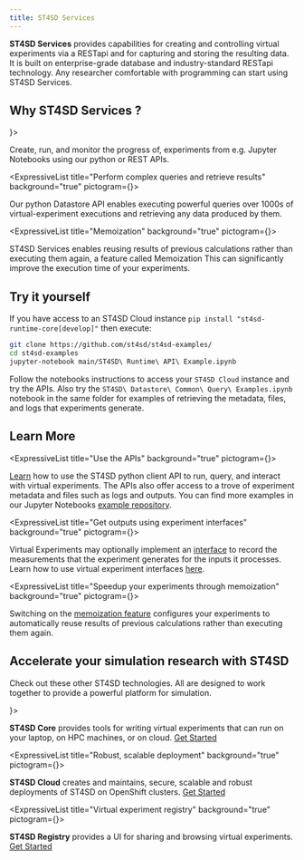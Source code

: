 ```yaml
---
title: ST4SD Services
---
```



<!--

  Copyright IBM Inc. All Rights Reserved.
  SPDX-License-Identifier: Apache-2.0

-->





<!---
VV: Some interesting looking pictograms that could represent "data"
<NaturalLanguageUnderstanding />
<Assets />
<Receipt />
<FileBackup />
-->

**ST4SD Services** provides capabilities for creating and controlling virtual experiments via a RESTapi and for capturing and storing the resulting data.
It is built on enterprise-grade database and industry-standard RESTapi technology.
Any researcher comfortable with programming can start using ST4SD Services.

## Why ST4SD Services ?

<div className="expressive-content-list-group">
  <ExpressiveList
    title="APIs to launch and control virtual experiments"
    background="true"
    pictogram={<AppDeveloper />}>

Create, run, and monitor the progress of, experiments from e.g. Jupyter Notebooks using our python or REST APIs.

  </ExpressiveList>


  <ExpressiveList
    title="Perform complex queries and retrieve results"
    background="true"
    pictogram={<Construct />}>

Our python Datastore API enables executing powerful queries over 1000s of virtual-experiment executions and retrieving any data produced by them.

  </ExpressiveList>

  <ExpressiveList
    title="Memoization"
    background="true"
    pictogram={<AcceleratedComputing />}>

ST4SD Services enables reusing results of previous calculations rather than executing them again, a feature called Memoization
This can significantly improve the execution time of your experiments.

  </ExpressiveList>
</div>


## Try it yourself

If you have access to an ST4SD Cloud instance `pip install "st4sd-runtime-core[develop]"` then execute:

```bash
git clone https://github.com/st4sd/st4sd-examples/
cd st4sd-examples
jupyter-notebook main/ST4SD\ Runtime\ API\ Example.ipynb
```

Follow the notebooks instructions to access your `ST4SD Cloud` instance and try the APIs.
Also try the `ST4SD\ Datastore\ Common\ Query\ Examples.ipynb` notebook in the same folder for examples of retrieving the metadata, files, and logs that experiments generate.


## Learn More

<div className="expressive-content-list-group">

  <ExpressiveList
    title="Use the APIs"
    background="true"
    pictogram={<ServerOperatingSystems />}>

[Learn](/running-workflows-on-openshift) how to use the ST4SD python client API to run, query, and interact with virtual experiments.
The APIs also offer access to a trove of experiment metadata and files such as logs and outputs.
You can find more examples in our Jupyter Notebooks [example repository](https://github.ibm.com/st4sd/st4sd-examples).

  </ExpressiveList>

  <ExpressiveList
    title="Get outputs using experiment interfaces"
    background="true"
    pictogram={<NaturalLanguageUnderstanding />}>

Virtual Experiments may optionally implement an [interface](/writing-a-virtual-experiment-interface) to record the measurements that the experiment generates for the inputs it processes.
Learn how to use virtual experiment interfaces [here](/using-a-virtual-experiment-interface).

  </ExpressiveList>

  <ExpressiveList
    title="Speedup your experiments through memoization"
    background="true"
    pictogram={<AcceleratedComputing />}>

Switching on the [memoization feature](/memoization) configures your experiments to automatically reuse results of previous calculations rather than executing them again.

  </ExpressiveList>

</div>

## Accelerate your simulation research with ST4SD

Check out these other ST4SD technologies. All are designed to work together to provide a powerful platform for simulation.

<div className="expressive-content-list-group">
  <ExpressiveList
    title="Multi-platform virtual experiments"
    background="true"
    pictogram={<CodeSyntax />}>

**ST4SD Core** provides tools for writing virtual experiments that can run on your laptop, on HPC machines, or on cloud. [Get Started](/st4sd-core-getting-started)

  </ExpressiveList>

   <ExpressiveList
    title="Robust, scalable deployment"
    background="true"
    pictogram={<Kubernetes />}>

   **ST4SD Cloud** creates and maintains, secure, scalable and robust deployments of ST4SD on OpenShift clusters. [Get Started](/st4sd-cloud-getting-started)

  </ExpressiveList>

  <ExpressiveList
    title="Virtual experiment registry"
    background="true"
    pictogram={<CarbonForIbmDotcom />}>

**ST4SD Registry** provides a UI for sharing and browsing virtual experiments. [Get Started](/st4sd-registry-getting-started)

  </ExpressiveList>

</div>
